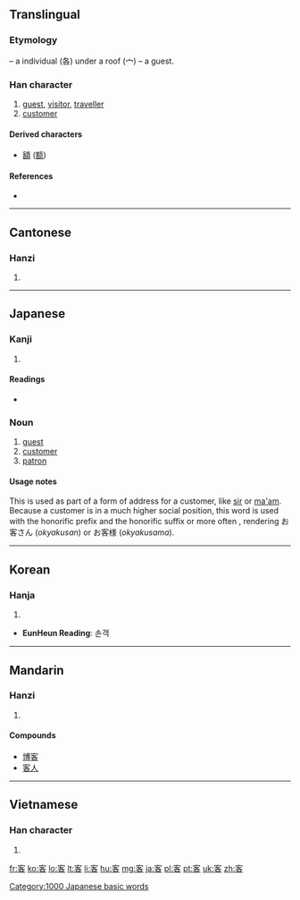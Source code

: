 ==Translingual==

===Etymology===
{{Han compound|宀|t1=roof|各|t2=individual|ls=ic}} – a individual (各) under a roof (宀) – a guest.

===Han character===
{{Han char|rn=40|rad=宀|as=06|sn=9|four=3060<sub>4</sub>|canj=十竹水口 (JHER)|ids=⿱[[宀]][[各]]}}

# [[guest]], [[visitor]], [[traveller]]
# [[customer]]

====Derived characters====
* [[額]] ([[额]])

====References====
* {{Han ref|kx=0284.120|dkj=07128|dj=0561.160|hdz=20927.130|uh=5BA2|ud=23458|bh=ABC8|bd=43976}}

----

==Cantonese==

===Hanzi===
{{yue-hanzi|jyut=|y=[[haak3]]}}

# {{defn|lang=yue|sort=宀06}}

----

==Japanese==

===Kanji===
{{ja-kanji|grade=3|rs=宀06}}

# {{defn|lang=ja|sort=宀06}}

====Readings====
* {{ja-readings|on=[[きゃく]] (kyaku), [[かく]] (kaku)|kun=[[まろうど]] (maroudo)}}

===Noun===
{{ja-noun|k|hira=きゃく|rom=kyaku}} 

# [[guest]]
# [[customer]]
# [[patron]]

====Usage notes====
This is used as part of a form of address for a customer, like [[sir]] or [[ma'am]].  Because a customer is in a much higher social position, this word is used with the honorific prefix {{l|ja|御|tr=お, o-}} and the honorific suffix {{l|ja|さん|tr=-san}} or more often {{l|ja|さま|tr=-sama}}, rendering お客さん (''okyakusan'') or お客様 (''okyakusama'').

[[Category:1000 Japanese basic words]]

----

==Korean==

===Hanja===
{{ko-hanja|hangeul=객|rv=gaek|mr=kaek}}

# {{defn|lang=ko|sort=宀06}}

* '''EunHeun Reading''': 손객

----

==Mandarin==

===Hanzi===
{{cmn-hanzi|pin=[[kè]] ([[ke4]])|wg=[[k'o]]<sup>4</sup>}}

# {{defn|lang=cmn|sort=宀06}}

====Compounds====
* [[博客]]
* [[客人]]

----

==Vietnamese==

===Han character===
{{vi-hantu|[[khách]]|rs=宀06}}

# {{defn|lang=vi|sort=宀06}}

[[fr:客]]
[[ko:客]]
[[lo:客]]
[[lt:客]]
[[li:客]]
[[hu:客]]
[[mg:客]]
[[ja:客]]
[[pl:客]]
[[pt:客]]
[[uk:客]]
[[zh:客]]